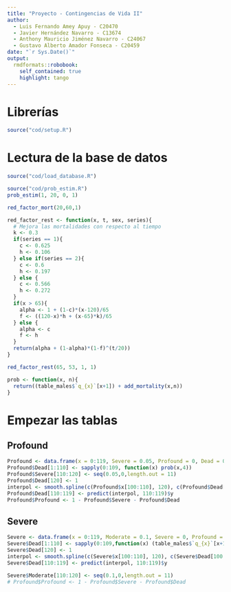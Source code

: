 ```yaml
---
title: "Proyecto - Contingencias de Vida II"
author: 
  - Luis Fernando Amey Apuy - C20470
  - Javier Hernández Navarro - C13674
  - Anthony Mauricio Jiménez Navarro - C24067
  - Gustavo Alberto Amador Fonseca - C20459
date: "`r Sys.Date()`"
output:
  rmdformats::robobook:
    self_contained: true
    highlight: tango
---
```

# Librerías
```r
source("cod/setup.R")
```

# Lectura de la base de datos
```r
source("cod/load_database.R")
```

```r
source("cod/prob_estim.R")
prob_estim(1, 20, 0, 1)
```
```r
red_factor_mort(20,60,1)
```
```r
red_factor_rest <- function(x, t, sex, series){
  # Mejora las mortalidades con respecto al tiempo
  k <- 0.3
  if(series == 1){
    c <- 0.625
    h <- 0.106
  } else if(series == 2){
    c <- 0.6
    h <- 0.197
  } else {
    c <- 0.566
    h <- 0.272
  }
  if(x > 65){
    alpha <- 1 + (1-c)*(x-120)/65
    f <- ((120-x)*h + (x-65)*k)/65
  } else {
    alpha <- c
    f <- h
  }
  return(alpha + (1-alpha)*(1-f)^(t/20))
}
```

```r
red_factor_rest(65, 53, 1, 1)
```

```r
prob <- function(x, n){
  return((table_males$`q_{x}`[x+1]) + add_mortality(x,n))
}
```
# Empezar las tablas

## Profound
```r
Profound <- data.frame(x = 0:119, Severe = 0.05, Profound = 0, Dead = 0)
Profound$Dead[1:110] <- sapply(0:109, function(x) prob(x,4))
Profound$Severe[110:120] <- seq(0.05,0,length.out = 11)
Profound$Dead[120] <- 1
interpol <- smooth.spline(c(Profound$x[100:110], 120), c(Profound$Dead[100:110], 1))
Profound$Dead[110:119] <- predict(interpol, 110:119)$y
Profound$Profound <- 1 - Profound$Severe - Profound$Dead
```

## Severe
```r
Severe <- data.frame(x = 0:119, Moderate = 0.1, Severe = 0, Profound = 0, Dead = 0)
Severe$Dead[1:110] <- sapply(0:109,function(x) (table_males$`q_{x}`[x+1]) + add_mortality(x,3))
Severe$Dead[120] <- 1
interpol <- smooth.spline(c(Severe$x[100:110], 120), c(Severe$Dead[100:110], 1))
Severe$Dead[110:119] <- predict(interpol, 110:119)$y

Severe$Moderate[110:120] <- seq(0.1,0,length.out = 11)
# Profound$Profound <- 1 - Profound$Severe - Profound$Dead
```











